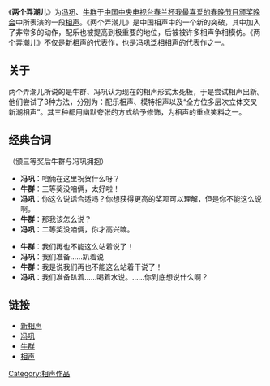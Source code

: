 {{unreferenced|time=2015-12-09T16:52:15+00:00}}
《'''两个弄潮儿'''》为[[冯巩|冯巩]]、[[牛群|牛群]]于[[中国中央电视台|中国中央电视台]][[春兰杯我最喜爱的春晚节目颁奖晚会|春兰杯我最喜爱的春晚节目颁奖晚会]]中所表演的一段[[相声|相声]]。《两个弄潮儿》是中国相声中的一个新的突破，其中加入了非常多的动作，配乐也被提高到极重要的地位，后被被许多相声争相模仿。《两个弄潮儿》不仅是[[新相声|新相声]]的代表作，也是冯巩[[泛相相声|泛相相声]]的代表作之一。

== 关于 ==
两个弄潮儿所说的是牛群、冯巩认为现在的相声形式太死板，于是尝试相声出新。他们尝试了3种方法，分别为：配乐相声、模特相声以及“全方位多层次立体交叉新潮相声”。其三种都用幽默夸张的方式给予修饰，为相声的重点笑料之一。

== 经典台词 ==
（颁三等奖后牛群与冯巩拥抱）
*'''冯巩'''：咱倆在这里祝贺什么呀？
*'''牛群'''：三等奖没咱俩，太好啦！
*'''冯巩'''：你这么说话合适吗？你想获得更高的奖项可以理解，但是你不能这么说啊。
*'''牛群'''：那我该怎么说？
*'''冯巩'''：二等奖没咱俩，你才高兴嘛。


*'''牛群'''：我们再也不能这么站着说了！
*'''冯巩'''：我们准备……趴着说
*'''牛群'''：我是说我们再也不能这么站着干说了！
*'''冯巩'''：我们准备趴着……喝着水说。……你到底想说什么啊？

== 链接 ==
*[[新相声|新相声]]
*[[冯巩|冯巩]]
*[[牛群|牛群]]
*[[相声|相声]]
[[Category:相声作品|Category:相声作品]]